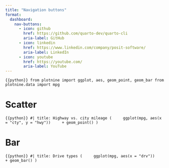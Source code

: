 ```yaml
---
title: "Navigation buttons"
format: 
  dashboard:
    nav-buttons:
      - icon: github
        href: https://github.com/quarto-dev/quarto-cli
        aria-label: GitHub
      - icon: linkedin
        href: https://www.linkedin.com/company/posit-software/
        aria-label: LinkedIn
      - icon: youtube
        href: https://youtube.com/
        aria-label: YouTube
---
```


```{{python}}
from plotnine import ggplot, aes, geom_point, geom_bar
from plotnine.data import mpg
```

# Scatter

```{{python}}
#| title: Highway vs. city mileage
(
    ggplot(mpg, aes(x = "cty", y = "hwy"))
    + geom_point()
)
```

# Bar

```{{python}}
#| title: Drive types
(
    ggplot(mpg, aes(x = "drv"))
    + geom_bar()
)
```